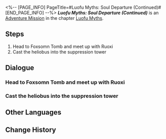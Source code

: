 <%-- [PAGE_INFO]
PageTitle=#Luofu Myths: Soul Departure (Continued)#
[END_PAGE_INFO] --%>
{{Stub|Dialogue.}}
{{Mission Infobox
|id            = 8015154
|title         = 
|image         = <!--Mission Luofu Myths: Soul Departure (Continued).png-->
|type          = Adventure
|event_name    = 
|chapter       = Luofu Myths
|requirements  = 
* [[Adventure Mission]] ''[[Luofu Myths: Soul Departure]]'' completed
* [[Trailblaze Continuance]] ''[[Foxian Dream]]'' completed
|summary       = You have released the "wife," wishing them a short yet blissful life.<br />As per her request, you have returned the heliobus to the suppression tower in the Fyxestroll Garden.
|characters    = Trailblazer
|startLocation = [[<!--starting world-->]] - [[<!--starting area-->]]
|world         = <!--starting world-->
|area          = <!--starting area-->
|prev          = Luofu Myths: Soul Departure
|next          = 
|exp           = 
|credits       = 
|stellarJade   = 
|other         = 
}}
'''''Luofu Myths: Soul Departure (Continued)''''' is an [[Adventure Mission]] in the chapter [[Luofu Myths]].

==Steps==
# Head to Foxsomn Tomb and meet up with Ruoxi
# Cast the heliobus into the suppression tower

<!--
==Gameplay Notes==

--><!--
==Trial Character==

-->
==Dialogue==
{{Stub Dialogue}}
{{Dialogue Start}}
:{{tx}}
{{Dialogue End}}

===Head to Foxsomn Tomb and meet up with Ruoxi===
{{Mission Description|type=adventure|location=<!--to be added-->|update|You are not a staff of the Ten-Lords Commission, therefore you can certainly manage this incident according to the inclinations of your own heart. You let go of the "wife," hoping that they will enjoy the rest of their brief life together in happiness.<br />After some time, the "wife" finds you again, perhaps in gratitude for your benevolence.}}
{{Dialogue Start}}
:{{tx}}
{{Dialogue End}}

===Cast the heliobus into the suppression tower===
{{Mission Description|type=adventure|location=<!--to be added-->|update|At the request of the "wife," you accompany it to the suppression tower in Fyxestroll Garden.}}
{{Dialogue Start}}
:{{tx}}
{{Dialogue End}}

==Other Languages==
{{Other Languages
|en   = Luofu Myths: Soul Departure (Continued)
|zhs  = 罗浮异闻•离魂记（续）
|zht  = 羅浮異聞•離魂記（續）
|ja   = 羅浮異聞・離魂記・続
|ko   = 나부 기문•육체를 떠난 혼의 이야기(속편)
|es   = Leyendas urbanas del Luofu: Experiencia extracorporal (continuación)
|fr   = Mythes du Luofu&nbsp;: Départ de l'âme (suite)
|ru   = Городские легенды Лофу: Внетелесный опыт (продолжение)
|th   = ตำนานพิศวงเมือง Luofu: วิญญาณที่หลุดลอย (ต่อ)
|vi   = Kỳ Bí Luofu - Ly Hồn Ký (Tiếp)
|de   = Legenden der Luofu: Außerkörperliche Erfahrung (Fortsetzung)
|id   = Legenda Urban Luofu: Pengalaman Keluar Tubuh (Lanjutan)
|pt   = Lendas do Luofu: Partida da Alma (Continuado)
}}

==Change History==
{{Change History|1.5}}
